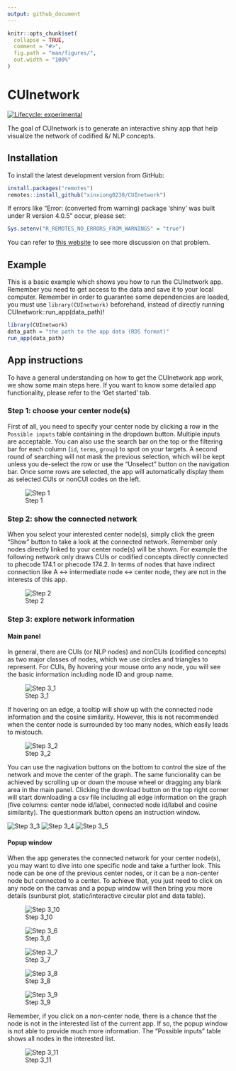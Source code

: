 ```yaml
---
output: github_document
---
```


<!-- README.md is generated from README.Rmd. Please edit that file -->

```r
knitr::opts_chunk$set(
  collapse = TRUE,
  comment = "#>",
  fig.path = "man/figures/",
  out.width = "100%"
)
```

# CUInetwork

<!-- badges: start -->
[![Lifecycle: experimental](https://img.shields.io/badge/lifecycle-experimental-orange.svg)](https://lifecycle.r-lib.org/articles/stages.html#experimental)
<!-- badges: end -->

The goal of CUInetwork is to generate an interactive shiny app that help visualize the network of codified &/ NLP concepts.

## Installation

To install the latest development version from GitHub:

``` r
install.packages("remotes")
remotes::install_github("xinxiong0238/CUInetwork")
```
If errors like "Error: (converted from warning) package 'shiny' was built under R version 4.0.5" occur, please set:

``` r
Sys.setenv("R_REMOTES_NO_ERRORS_FROM_WARNINGS" = "true")
```
You can refer to [this website](https://github.com/r-lib/remotes/issues/403) to see more discussion on that problem.


## Example

This is a basic example which shows you how to run the CUInetwork app. Remember you need to get access to the data and save it to your local computer. Remember in order to guarantee some dependencies are loaded, you must use `library(CUInetwork)` beforehand, instead of directly running CUInetwork::run_app(data_path)!

```r
library(CUInetwork)
data_path = "the path to the app data (RDS format)"
run_app(data_path)
```


## App instructions

To have a general understanding on how to get the CUInetwork app work, we show some main steps here. If you want to know some detailed app functionality, please refer to the 'Get started' tab.


### Step 1: choose your center node(s)

First of all, you need to specify your center node by clicking a row in the `Possible inputs` table containing in the dropdown button. Multiple inputs are acceptable. You can also use the search bar on the top or the filtering bar for each column (`id`, `terms`, `group`) to spot on your targets. A second round of searching will not mask the previous selection, which will be kept unless you de-select the row or use the "Unselect" button on the navigation bar. Once some rows are selected, the app will automatically display them as selected CUIs or nonCUI codes on the left.

![Step 1](man/figures/step1.png)

### Step 2: show the connected network

When you select your interested center node(s), simply click the green "Show" button to take a look at the connected network. Remember only nodes directly linked to your center node(s) will be shown. For example the following network only draws CUIs or codified concepts directly connected to phecode 174.1 or phecode 174.2. In terms of nodes that have indirect connection like A <-> intermediate node <-> center node, they are not in the interests of this app.

![Step 2](man/figures/step2.png)


### Step 3: explore network information

#### Main panel
In general, there are CUIs (or NLP nodes) and nonCUIs (codified concepts) as two major classes of nodes, which we use circles and triangles to represent. For CUIs,  By hovering your mouse onto any node, you will see the basic information including node ID and group name. 

![Step 3_1](man/figures/step3.jpg)

If hovering on an edge, a tooltip will show up with the connected node information and the cosine similarity. However, this is not recommended when the center node is surrounded by too many nodes, which easily leads to mistouch.

![Step 3_2](man/figures/step3_2.jpg)


You can use the nagivation buttons on the bottom to control the size of the network and move the center of the graph. The same funcionality can be achieved by scrolling up or down the mouse wheel or dragging any blank area in the main panel. Clicking the download button on the top right corner will start downloading a csv file including all edge information on the graph (five columns: center node id/label, connected node id/label and cosine similarity). The questionmark button opens an instruction window.

![Step 3_3](man/figures/step3_3.jpg) ![Step 3_4](man/figures/step3_4.jpg) ![Step 3_5](man/figures/step3_5.jpg)



#### Popup window
When the app generates the connected network for your center node(s), you may want to dive into one specific node and take a further look. This node can be one of the previous center nodes, or it can be a non-center node but connected to a center. To achieve that, you just need to click on any node on the canvas and a popup window will then bring you more details (sunburst plot, static/interactive circular plot and data table). 

![Step 3_10](man/figures/step3_10.jpg) 

![Step 3_6](man/figures/step3_6.jpg) 


![Step 3_7](man/figures/step3_7.jpg)


![Step 3_8](man/figures/step3_8.jpg)

![Step 3_9](man/figures/step3_9.jpg)


Remember, if you click on a non-center node, there is a chance that the node is not in the interested list of the current app. If so, the popup window is not able to provide much more information. The "Possible inputs" table shows all nodes in the interested list.

![Step 3_11](man/figures/step3_11.jpg)